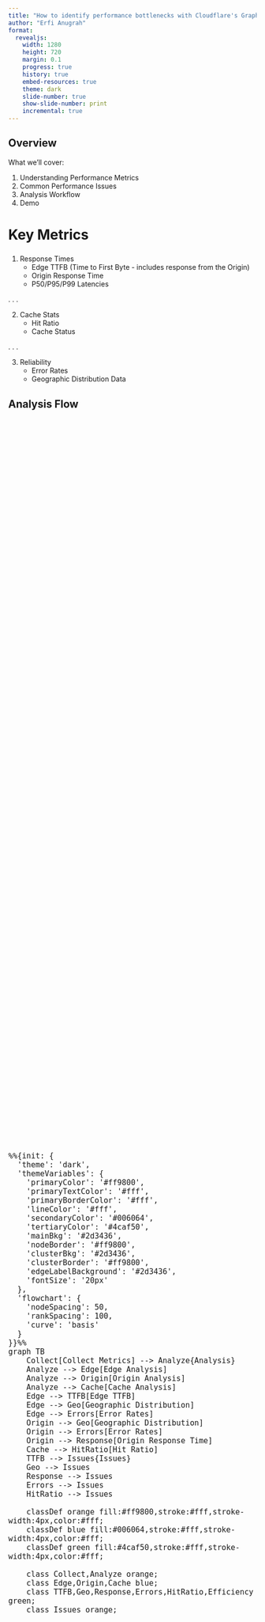 ```yaml
---
title: "How to identify performance bottlenecks with Cloudflare's GraphQL Datasets" 
author: "Erfi Anugrah" 
format:
  revealjs:
    width: 1280
    height: 720
    margin: 0.1
    progress: true
    history: true
    embed-resources: true
    theme: dark
    slide-number: true
    show-slide-number: print
    incremental: true
---
```


## Overview {.larger}

What we'll cover:

1. Understanding Performance Metrics
2. Common Performance Issues
3. Analysis Workflow 
4. Demo

## Key Metrics {.smaller}

1. Response Times
    - Edge TTFB (Time to First Byte - includes response from the Origin)
    - Origin Response Time
    - P50/P95/P99 Latencies

. . .

2. Cache Stats
    - Hit Ratio
    - Cache Status

. . .

3. Reliability
    - Error Rates
    - Geographic Distribution Data

## Analysis Flow

<style>
.mermaid-container {
  display: grid !important;
  justify-content: center;
  align-items: center;
  height: 100% !important;
}

.mermaid {
  font-size: 18px !important;
  width: 100%;
}

.cell-output-display {
  width: 700px;
}
.mermaid svg {
  height: 100% !important;
  width: 100% !important;
}

.reveal .slide-number {
  font-size: 24px;
}

.reveal .slides {
  font-size: 32px;
}

.smaller {
  font-size: 28px;
}
</style>

<div class="mermaid-container">
```mermaid
%%{init: {
  'theme': 'dark',
  'themeVariables': {
    'primaryColor': '#ff9800',
    'primaryTextColor': '#fff',
    'primaryBorderColor': '#fff',
    'lineColor': '#fff',
    'secondaryColor': '#006064',
    'tertiaryColor': '#4caf50',
    'mainBkg': '#2d3436',
    'nodeBorder': '#ff9800',
    'clusterBkg': '#2d3436',
    'clusterBorder': '#ff9800',
    'edgeLabelBackground': '#2d3436',
    'fontSize': '20px'
  },
  'flowchart': {
    'nodeSpacing': 50,
    'rankSpacing': 100,
    'curve': 'basis'
  }
}}%%
graph TB
    Collect[Collect Metrics] --> Analyze{Analysis}
    Analyze --> Edge[Edge Analysis]
    Analyze --> Origin[Origin Analysis]
    Analyze --> Cache[Cache Analysis]
    Edge --> TTFB[Edge TTFB]
    Edge --> Geo[Geographic Distribution]
    Edge --> Errors[Error Rates]
    Origin --> Geo[Geographic Distribution]
    Origin --> Errors[Error Rates]
    Origin --> Response[Origin Response Time]
    Cache --> HitRatio[Hit Ratio]
    TTFB --> Issues{Issues}
    Geo --> Issues
    Response --> Issues
    Errors --> Issues
    HitRatio --> Issues

    classDef orange fill:#ff9800,stroke:#fff,stroke-width:4px,color:#fff;
    classDef blue fill:#006064,stroke:#fff,stroke-width:4px,color:#fff;
    classDef green fill:#4caf50,stroke:#fff,stroke-width:4px,color:#fff;
    
    class Collect,Analyze orange;
    class Edge,Origin,Cache blue;
    class TTFB,Geo,Response,Errors,HitRatio,Efficiency green;
    class Issues orange;
  ```
</div>

## Request Flow

<style>
.mermaid-container {
  display: grid !important;
  justify-content: center;
  align-items: center;
  height: 100% !important;
}

.mermaid {
  font-size: 18px !important;
  width: 100%;
}

.cell-output-display {
  width: 600px;
}
.mermaid svg {
  height: 100% !important;
  width: 100% !important;
}

.reveal .slide-number {
  font-size: 24px;
}

.reveal .slides {
  font-size: 32px;
}

.smaller {
  font-size: 28px;
}
</style>

<div class="mermaid-container">
```mermaid
%%{init: {
  'theme': 'dark',
  'themeVariables': {
    'primaryColor': '#ff9800',
    'primaryTextColor': '#fff',
    'primaryBorderColor': '#fff',
    'lineColor': '#fff',
    'secondaryColor': '#006064',
    'tertiaryColor': '#4caf50',
    'mainBkg': '#2d3436',
    'nodeBorder': '#ff9800',
    'actorBorder': '#ff9800',
    'actorBackground': '#ff9800',
    'actorTextColor': '#fff',
    'noteBorderColor': '#006064',
    'noteTextColor': '#fff',
    'noteBackground': '#006064'
  }
}}%%
sequenceDiagram
    participant User
    participant Edge
    participant Cache
    participant Origin
    
    User->>Edge: Request
    Edge->>Cache: Check Cache
    alt Cache Hit
        Cache-->>Edge: Serve from Cache
        Edge-->>User: Fast Response
        Note over Edge,User: Typical: <50ms
    else Cache Miss
        Cache-->>Edge: Not Found
        Edge->>Origin: Forward Request
        Note over Origin: Process Request
        Origin-->>Edge: Response
        Edge->>Cache: Store in Cache
        Edge-->>User: Slower Response
        Note over Edge,User: Typical: >100ms
    end
```
</div>

## Common Issues {.smaller}

1. High TTFB
   - Check origin server response times
   - Check network paths - MTRs/traceroutes
   - Monitor backend latency - Prometheus metrics of services

. . .

2. Cache Problems
   - Review Cache Rules
   - Analyze MISS patterns

. . .

3. Regional Issues
   - Check traffic patterns

## Geographic Analysis

<style>
.mermaid-container {
  display: grid !important;
  justify-content: center;
  align-items: center;
  height: 100% !important;
}

.mermaid {
  font-size: 18px !important;
  width: 100%;
}

.cell-output-display {
  width: 700px;
}
.mermaid svg {
  height: 100% !important;
  width: 100% !important;
}

.reveal .slide-number {
  font-size: 24px;
}

.reveal .slides {
  font-size: 32px;
}

.smaller {
  font-size: 28px;
}
</style>

<div class="mermaid-container">
```mermaid
%%{init: {
  'theme': 'dark',
  'themeVariables': {
    'primaryColor': '#ff9800',
    'primaryTextColor': '#fff',
    'primaryBorderColor': '#fff',
    'lineColor': '#fff',
    'secondaryColor': '#006064',
    'tertiaryColor': '#4caf50',
    'mainBkg': '#2d3436',
    'nodeBorder': '#ff9800',
    'clusterBkg': '#2d3436',
    'clusterBorder': '#ff9800'
  }
}}%%
graph TB
    A[Geographic Analysis] --> B{Performance Metrics}
    B --> C[Response Times]
    B --> D[Cache Performance]
    B --> E[Error Rates]
    C --> F[Regional TTFB]
    C --> G[Origin Latency]
    D --> H[Regional Cache Hits]
    D --> I[Bandwidth Usage]
    E --> J[Error Distribution]
    E --> K[Timeout Patterns]
    F --> L{Action Items}
    G --> L
    H --> L
    I --> L
    J --> L
    K --> L
    L --> M[Build Observability]
    L --> N[Origin Placement]
    L --> O[Cache Rules]
    L --> P[Error Handling]

    classDef orange fill:#ff9800,stroke:#fff,stroke-width:2px,color:#fff;
    classDef blue fill:#006064,stroke:#fff,stroke-width:2px,color:#fff;
    classDef green fill:#4caf50,stroke:#fff,stroke-width:2px,color:#fff;
    
    class A,B,L orange;
    class C,D,E blue;
    class F,G,H,I,J,K,M,N,O,P green;
```
</div>

## Optimization Recommendations

| Issue | Investigation | Solution |
|------|-------------|---------|
| High TTFB | Origin response times | Optimize application, horizontal/vertical scaling |
| Low Cache | Cache rule analysis | Add more "cache everything" type rules |
| Regional | Geographic distribution | Add origins to more locations| 
| Bandwidth | CDN | Enable compression - gzip, brotli, zstd | 

## Monitoring Tools 

::: {.panel-tabset}

### Analytics
- Response time graphs
- Cache hit ratios
- Error rate tracking
- Bandwidth usage
- Geographic distribution

### Diagnostics
- Real User Monitoring
- Traceroute analysis
- SSL/TLS metrics

### Alerts
- Performance thresholds
- Error rate spikes
- Cache efficiency drops
- Origin health
- Edge status

:::


## Questions? {.center}


